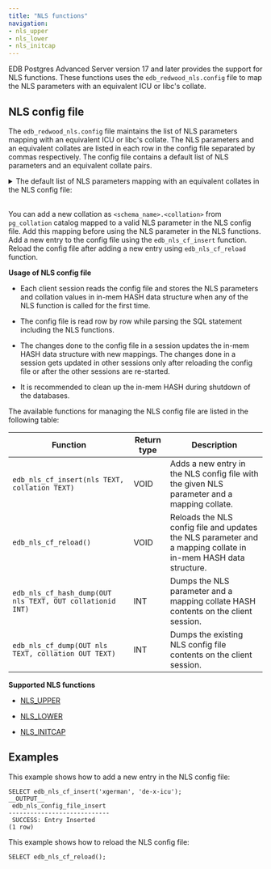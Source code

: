 ```yaml
---
title: "NLS functions"
navigation:
- nls_upper
- nls_lower
- nls_initcap
---
```


EDB Postgres Advanced Server version 17 and later provides the support for NLS functions. These functions uses the `edb_redwood_nls.config` file to map the NLS parameters with an equivalent ICU or libc's collate. 

## NLS config file

The `edb_redwood_nls.config` file maintains the list of NLS parameters mapping with an equivalent ICU or libc's collate. The NLS parameters and an equivalent collates are listed in each row in the config file separated by commas respectively. The config file contains a default list of NLS parameters and an equivalent collate pairs. 

<details><summary>The default list of NLS parameters mapping with an equivalent collates in the NLS config file:</summary>
ARABIC,"pg_catalog"."default"
ARABIC_MATCH,"pg_catalog"."default"
ARABIC_ABJ_SORT,"pg_catalog"."default"
ARABIC_ABJ_MATCH,"pg_catalog"."default"
ASCII7,"pg_catalog"."default"
AZERBAIJANI,"pg_catalog"."default"
XAZERBAIJANI,"pg_catalog"."default"
BENGALI,"pg_catalog"."default"
BIG5,"pg_catalog"."default"
BINARY,"pg_catalog"."default"
BULGARIAN,"pg_catalog"."default"
CATALAN,"pg_catalog"."default"
XCATALAN,"pg_catalog"."default"
CROATIAN,"pg_catalog"."default"
XCROATIAN,"pg_catalog"."default"
CZECH,"pg_catalog"."default"
XCZECH,"pg_catalog"."default"
CZECH_PUNCTUATION,"pg_catalog"."default"
XCZECH_PUNCTUATION,"pg_catalog"."default"
DANISH,"pg_catalog"."default"
XDANISH,"pg_catalog"."default"
DUTCH,"pg_catalog"."default"
XDUTCH,"pg_catalog"."default"
EBCDIC,"pg_catalog"."default"
EEC_EURO,"pg_catalog"."default"
EEC_EUROPA3,"pg_catalog"."default"
ESTONIAN,"pg_catalog"."default"
FINNISH,"pg_catalog"."default"
FRENCH,"pg_catalog"."default"
XFRENCH,"pg_catalog"."default"
GERMAN,"pg_catalog"."default"
XGERMAN,"pg_catalog"."default"
GERMAN_DIN,"pg_catalog"."default"
XGERMAN_DIN,"pg_catalog"."default"
GBK,"pg_catalog"."default"
GREEK,"pg_catalog"."default"
HEBREW,"pg_catalog"."default"
HKSCS,"pg_catalog"."default"
HUNGARIAN,"pg_catalog"."default"
XHUNGARIAN,"pg_catalog"."default"
ICELANDIC,"pg_catalog"."default"
INDONESIAN,"pg_catalog"."default"
ITALIAN,"pg_catalog"."default"
LATIN,"pg_catalog"."default"
LATVIAN,"pg_catalog"."default"
LITHUANIAN,"pg_catalog"."default"
MALAY,"pg_catalog"."default"
NORWEGIAN,"pg_catalog"."default"
POLISH,"pg_catalog"."default"
PUNCTUATION,"pg_catalog"."default"
XPUNCTUATION,"pg_catalog"."default"
ROMANIAN,"pg_catalog"."default"
RUSSIAN,"pg_catalog"."default"
SLOVAK,"pg_catalog"."default"
XSLOVAK,"pg_catalog"."default"
SLOVENIAN,"pg_catalog"."default"
XSLOVENIAN,"pg_catalog"."default"
SPANISH,"pg_catalog"."default"
XSPANISH,"pg_catalog"."default"
SWEDISH,"pg_catalog"."default"
SWISS,"pg_catalog"."default"
XSWISS,"pg_catalog"."default"
TURKISH,"pg_catalog"."default"
XTURKISH,"pg_catalog"."default"
UKRAINIAN,"pg_catalog"."default"
UNICODE_BINARY,"pg_catalog"."default"
VIETNAMESE,"pg_catalog"."default"
WEST_EUROPEAN,"pg_catalog"."default"
XWEST_EUROPEAN,"pg_catalog"."default"
CANADIAN_M,"pg_catalog"."default"
DANISH_M,"pg_catalog"."default"
FRENCH_M,"pg_catalog"."default"
GENERIC_M,"pg_catalog"."default"
JAPANESE_M,"pg_catalog"."default"
KOREAN_M,"pg_catalog"."default"
SPANISH_M,"pg_catalog"."default"
THAI_M,"pg_catalog"."default"
SCHINESE_RADICAL_M,"pg_catalog"."default"
SCHINESE_STROKE_M,"pg_catalog"."default"
SCHINESE_PINYIN_M,"pg_catalog"."default"
TCHINESE_RADICAL_M,"pg_catalog"."default"
TCHINESE_STROKE_M,"pg_catalog"."default"

</details>

<br/>

You can add a new collation as `<schema_name>.<collation>` from `pg_collation` catalog mapped to a valid NLS parameter in the NLS config file. Add this mapping before using the NLS parameter in the NLS functions. Add a new entry to the config file using the `edb_nls_cf_insert` function. Reload the config file after adding a new entry using `edb_nls_cf_reload` function. 

**Usage of NLS config file**

- Each client session reads the config file and stores the NLS parameters and collation values in in-mem HASH data structure when any of the NLS function is called for the first time.

- The config file is read row by row while parsing the SQL statement including the NLS functions. 

- The changes done to the config file in a session updates the in-mem HASH data structure with new mappings. The changes done in a session gets updated in other sessions only after reloading the config file or after the other sessions are re-started.

- It is recommended to clean up the in-mem HASH during shutdown of the databases. 


The available functions for managing the NLS config file are listed in the following table:

| Function                                                  | Return type | Description                                                                                                    |
|-----------------------------------------------------------|-------------|----------------------------------------------------------------------------------------------------------------|
| `edb_nls_cf_insert(nls TEXT, collation TEXT)`             | VOID        | Adds a new entry in the NLS config file with the given NLS parameter and a mapping collate.                    |
| `edb_nls_cf_reload()`                                     | VOID        | Reloads the NLS config file and updates the NLS parameter and a mapping collate in in-mem HASH data structure. |
| `edb_nls_cf_hash_dump(OUT nls TEXT, OUT collationid INT)` | INT         | Dumps the NLS parameter and a mapping collate HASH contents on the client session.                             |
| `edb_nls_cf_dump(OUT nls TEXT, collation OUT TEXT)`       | INT         | Dumps the existing NLS config file contents on the client session.                                             |


**Supported NLS functions**

- [NLS_UPPER](nls_upper)

- [NLS_LOWER](nls_lower)

- [NLS_INITCAP](nls_initcap)


## Examples

This example shows how to add a new entry in the NLS config file:

```
SELECT edb_nls_cf_insert('xgerman', 'de-x-icu');
__OUTPUT__
 edb_nls_config_file_insert 
----------------------------
 SUCCESS: Entry Inserted
(1 row)
```

This example shows how to reload the NLS config file:

```
SELECT edb_nls_cf_reload();
```
